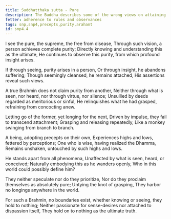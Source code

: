 ```yaml
---
title: Suddhaṭṭhaka sutta - Pure
description: The Buddha describes some of the wrong views on attaining purity as well as the the state of an Arahant in these verses.
fetter: adherence to rules and observances
tags: snp,snp4,precepts,purity,arahant
id: snp4.4
---
```


I see the pure, the supreme, the free from disease,
Through such vision, a person achieves complete purity;
Directly knowing and understanding this as the ultimate,
He continues to observe this purity, from which profound insight arises.

If through seeing, purity arises in a person,
Or through insight, he abandons suffering;
Though seemingly cleansed, he remains attached,
His assertions reveal such views.

A true Brahmin does not claim purity from another,
Neither through what is seen, nor heard, nor through virtue, nor silence;
Unsullied by deeds regarded as meritorious or sinful,
He relinquishes what he had grasped, refraining from concocting anew.

Letting go of the former, yet longing for the next,
Driven by impulse, they fail to transcend attachment;
Grasping and releasing repeatedly,
Like a monkey swinging from branch to branch.

A being, adopting precepts on their own,
Experiences highs and lows, fettered by perceptions;
One who is wise, having realized the Dhamma,
Remains unshaken, untouched by such highs and lows.

He stands apart from all phenomena,
Unaffected by what is seen, heard, or conceived;
Naturally embodying this as he wanders openly,
Who in this world could possibly define him?

They neither speculate nor do they prioritize,
Nor do they proclaim themselves as absolutely pure;
Untying the knot of grasping,
They harbor no longings anywhere in the world.

For such a Brahmin, no boundaries exist,
whether knowing or seeing, they hold to nothing;
Neither passionate for sense-desires nor attached to dispassion itself,
They hold on to nothing as the ultimate truth.
